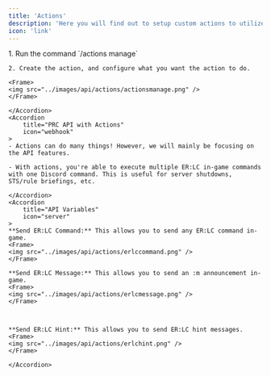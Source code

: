 ```yaml
---
title: 'Actions'
description: 'Here you will find out to setup custom actions to utilize the PRC API.'
icon: 'link'
---
```


<apiWarning/>

<AccordionGroup>
    <Accordion
        title="Setup an Action"
        icon="location-arrow"
    >
    1. Run the command `/actions manage`

    2. Create the action, and configure what you want the action to do.

    <Frame>
    <img src="../images/api/actions/actionsmanage.png" />
    </Frame>

    </Accordion>
    <Accordion
        title="PRC API with Actions"
        icon="webhook"
    >
    - Actions can do many things! However, we will mainly be focusing on the API features.

    - With actions, you're able to execute multiple ER:LC in-game commands with one Discord command. This is useful for server shutdowns, STS/rule briefings, etc.
        
    </Accordion>
    <Accordion
        title="API Variables"
        icon="server"
    >
    **Send ER:LC Command:** This allows you to send any ER:LC command in-game.
    <Frame>
    <img src="../images/api/actions/erlccommand.png" />
    </Frame>

    **Send ER:LC Message:** This allows you to send an :m announcement in-game.
    <Frame>
    <img src="../images/api/actions/erlcmessage.png" />
    </Frame>



    **Send ER:LC Hint:** This allows you to send ER:LC hint messages.
    <Frame>
    <img src="../images/api/actions/erlchint.png" />
    </Frame>
        
    </Accordion>
</AccordionGroup>